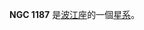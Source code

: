 {{NGCInfoBox|NGCID=NGC 1187|發現者=弗里德里希·威廉·赫歇爾|發現日期=1784年12月9日|其他編號=ESO 480-23,MCG -4-8-16,UGCA 49|曆元=J2000.0|赤經=3時2分37.6秒
|赤緯=-22°52'2"|星座=波江座|星體=星系|星等=10.6|表面亮度=13.3|藍等=11.3}}

'''NGC 1187''' 是[[波江座|波江座]]的一個[[星系|星系]]。

{{NGCReference|1187}}
{{Catalogs|NGC=1187}}